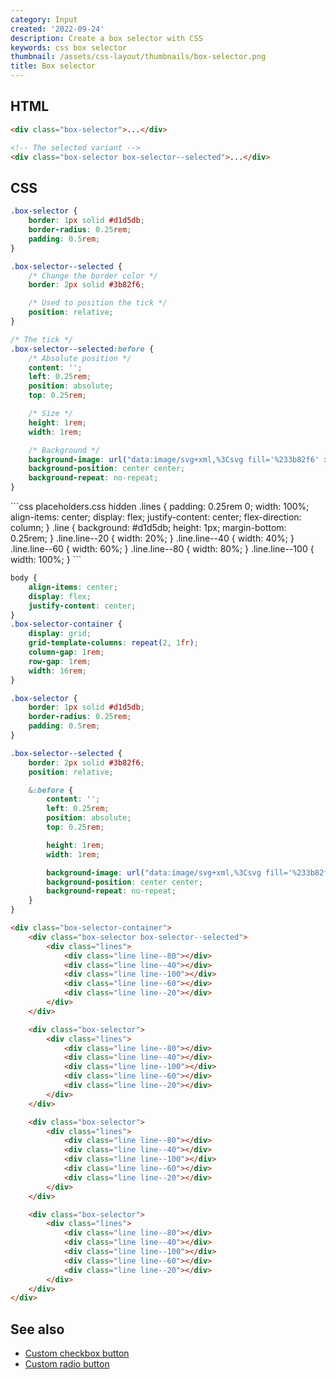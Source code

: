 ```yaml
---
category: Input
created: '2022-09-24'
description: Create a box selector with CSS
keywords: css box selector
thumbnail: /assets/css-layout/thumbnails/box-selector.png
title: Box selector
---
```


## HTML

```html index.html
<div class="box-selector">...</div>

<!-- The selected variant -->
<div class="box-selector box-selector--selected">...</div>
```

## CSS

```css styles.css
.box-selector {
    border: 1px solid #d1d5db;
    border-radius: 0.25rem;
    padding: 0.5rem;
}

.box-selector--selected {
    /* Change the border color */
    border: 2px solid #3b82f6;

    /* Used to position the tick */
    position: relative;
}

/* The tick */
.box-selector--selected:before {
    /* Absolute position */
    content: '';
    left: 0.25rem;
    position: absolute;
    top: 0.25rem;

    /* Size */
    height: 1rem;
    width: 1rem;

    /* Background */
    background-image: url("data:image/svg+xml,%3Csvg fill='%233b82f6' xmlns='http://www.w3.org/2000/svg' viewBox='0 0 24 24' %3E%3Cpath d='M12 2C6.48 2 2 6.48 2 12s4.48 10 10 10 10-4.48 10-10S17.52 2 12 2zm-2 15l-5-5 1.41-1.41L10 14.17l7.59-7.59L19 8l-9 9z'%3E%3C/path%3E%3C/svg%3E");
    background-position: center center;
    background-repeat: no-repeat;
}
```

<Playground>
```css placeholders.css hidden
.lines {
    padding: 0.25rem 0;
    width: 100%;
    align-items: center;
    display: flex;
    justify-content: center;
    flex-direction: column;
}
.line {
    background: #d1d5db;
    height: 1px;
    margin-bottom: 0.25rem;
}
.line.line--20 {
    width: 20%;
}
.line.line--40 {
    width: 40%;
}
.line.line--60 {
    width: 60%;
}
.line.line--80 {
    width: 80%;
}
.line.line--100 {
    width: 100%;
}
```

```css styles.css hidden
body {
    align-items: center;
    display: flex;
    justify-content: center;
}
.box-selector-container {
    display: grid;
    grid-template-columns: repeat(2, 1fr);
    column-gap: 1rem;
    row-gap: 1rem;
    width: 16rem;
}

.box-selector {
    border: 1px solid #d1d5db;
    border-radius: 0.25rem;
    padding: 0.5rem;
}

.box-selector--selected {
    border: 2px solid #3b82f6;
    position: relative;

    &:before {
        content: '';
        left: 0.25rem;
        position: absolute;
        top: 0.25rem;

        height: 1rem;
        width: 1rem;

        background-image: url("data:image/svg+xml,%3Csvg fill='%233b82f6' xmlns='http://www.w3.org/2000/svg' viewBox='0 0 24 24' %3E%3Cpath d='M12 2C6.48 2 2 6.48 2 12s4.48 10 10 10 10-4.48 10-10S17.52 2 12 2zm-2 15l-5-5 1.41-1.41L10 14.17l7.59-7.59L19 8l-9 9z'%3E%3C/path%3E%3C/svg%3E");
        background-position: center center;
        background-repeat: no-repeat;
    }
}
```

```html index.html hidden
<div class="box-selector-container">
    <div class="box-selector box-selector--selected">
        <div class="lines">
            <div class="line line--80"></div>
            <div class="line line--40"></div>
            <div class="line line--100"></div>
            <div class="line line--60"></div>
            <div class="line line--20"></div>
        </div>
    </div>

    <div class="box-selector">
        <div class="lines">
            <div class="line line--80"></div>
            <div class="line line--40"></div>
            <div class="line line--100"></div>
            <div class="line line--60"></div>
            <div class="line line--20"></div>
        </div>
    </div>

    <div class="box-selector">
        <div class="lines">
            <div class="line line--80"></div>
            <div class="line line--40"></div>
            <div class="line line--100"></div>
            <div class="line line--60"></div>
            <div class="line line--20"></div>
        </div>
    </div>

    <div class="box-selector">
        <div class="lines">
            <div class="line line--80"></div>
            <div class="line line--40"></div>
            <div class="line line--100"></div>
            <div class="line line--60"></div>
            <div class="line line--20"></div>
        </div>
    </div>
</div>
```
</Playground>

## See also

-   [Custom checkbox button](https://phuoc.ng/collection/css-layout/custom-checkbox-button)
-   [Custom radio button](https://phuoc.ng/collection/css-layout/custom-radio-button)
